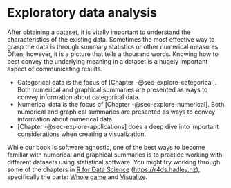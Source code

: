 # Exploratory data analysis {#sec-explore .unnumbered}

After obtaining a dataset, it is vitally important to understand the characteristics of the existing data. Sometimes the most effective way to grasp the data is through summary statistics or other numerical measures. Often, however, it is a picture that tells a thousand words. Knowing how to best convey the underlying meaning in a dataset is a hugely important aspect of communicating results.

- Categorical data is the focus of [Chapter -@sec-explore-categorical]. Both numerical and graphical summaries are presented as ways to convey information about categorical data.
- Numerical data is the focus of [Chapter -@sec-explore-numerical]. Both numerical and graphical summaries are presented as ways to convey information about numerical data.
- [Chapter -@sec-explore-applications] does a deep dive into important considerations when creating a visualization.

While our book is software agnostic, one of the best ways to become familiar with numerical and graphical summaries is to practice working with different datasets using statistical software. You might try working through some of the chapters in [R for Data Science](https://r4ds.hadley.nz/) (<https://r4ds.hadley.nz>), specifically the parts: [Whole game](https://r4ds.hadley.nz/whole-game) and [Visualize](https://r4ds.hadley.nz/visualize).